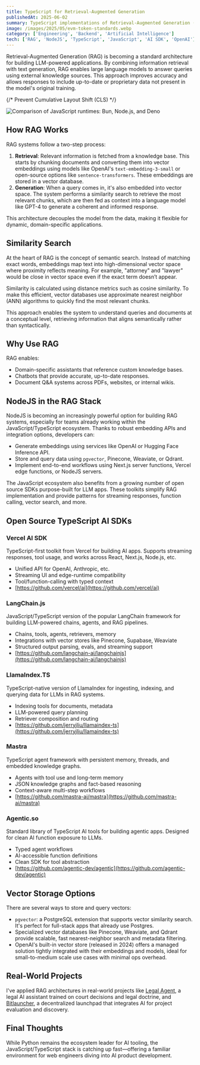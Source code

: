 ```yaml
---
title: TypeScript for Retrieval-Augmented Generation
publishedAt: 2025-06-02
summary: TypeScript implementations of Retrieval-Augmented Generation (RAG) systems for integrating external knowledge with language models
image: /images/2025/05/evm-token-standards.webp
category: ['Engineering', 'Backend', 'Artificial Intelligence']
tech: ['RAG', 'NodeJS', 'TypeScript', 'JavaScript', 'AI SDK', 'OpenAI']
---
```


Retrieval-Augmented Generation (RAG) is becoming a standard architecture for building LLM-powered applications. By combining information retrieval with text generation, RAG enables large language models to answer queries using external knowledge sources. This approach improves accuracy and allows responses to include up-to-date or proprietary data not present in the model's original training.

{/* Prevent Cumulative Layout Shift (CLS) */}
<div className="min-h-[300px]">
  <img 
    src="/images/2025/05/evm-token-standards.webp"
    alt="Comparison of JavaScript runtimes: Bun, Node.js, and Deno"
    className="w-full"
  />
</div>

## How RAG Works

RAG systems follow a two-step process:

1. **Retrieval**: Relevant information is fetched from a knowledge base. This starts by chunking documents and converting them into vector embeddings using models like OpenAI's `text-embedding-3-small` or open-source options like `sentence-transformers`. These embeddings are stored in a vector database.
2. **Generation**: When a query comes in, it's also embedded into vector space. The system performs a similarity search to retrieve the most relevant chunks, which are then fed as context into a language model like GPT-4 to generate a coherent and informed response.

This architecture decouples the model from the data, making it flexible for dynamic, domain-specific applications.

## Similarity Search

At the heart of RAG is the concept of semantic search. Instead of matching exact words, embeddings map text into high-dimensional vector space where proximity reflects meaning. For example, "attorney" and "lawyer" would be close in vector space even if the exact term doesn’t appear.

Similarity is calculated using distance metrics such as cosine similarity. To make this efficient, vector databases use approximate nearest neighbor (ANN) algorithms to quickly find the most relevant chunks.

This approach enables the system to understand queries and documents at a conceptual level, retrieving information that aligns semantically rather than syntactically.

## Why Use RAG

RAG enables:

* Domain-specific assistants that reference custom knowledge bases.
* Chatbots that provide accurate, up-to-date responses.
* Document Q\&A systems across PDFs, websites, or internal wikis.

## NodeJS in the RAG Stack

NodeJS is becoming an increasingly powerful option for building RAG systems, especially for teams already working within the JavaScript/TypeScript ecosystem. Thanks to robust embedding APIs and integration options, developers can:

* Generate embeddings using services like OpenAI or Hugging Face Inference API.
* Store and query data using `pgvector`, Pinecone, Weaviate, or Qdrant.
* Implement end-to-end workflows using Next.js server functions, Vercel edge functions, or NodeJS servers.

The JavaScript ecosystem also benefits from a growing number of open source SDKs purpose-built for LLM apps. These toolkits simplify RAG implementation and provide patterns for streaming responses, function calling, vector search, and more.

## Open Source TypeScript AI SDKs

### Vercel AI SDK

TypeScript-first toolkit from Vercel for building AI apps. Supports streaming responses, tool usage, and works across React, Next.js, Node.js, etc.

* Unified API for OpenAI, Anthropic, etc.
* Streaming UI and edge-runtime compatibility
* Tool/function-calling with typed context
* [https://github.com/vercel/ai](https://github.com/vercel/ai)

### LangChain.js

JavaScript/TypeScript version of the popular LangChain framework for building LLM-powered chains, agents, and RAG pipelines.

* Chains, tools, agents, retrievers, memory
* Integrations with vector stores like Pinecone, Supabase, Weaviate
* Structured output parsing, evals, and streaming support
* [https://github.com/langchain-ai/langchainjs](https://github.com/langchain-ai/langchainjs)

### LlamaIndex.TS

TypeScript-native version of LlamaIndex for ingesting, indexing, and querying data for LLMs in RAG systems.

* Indexing tools for documents, metadata
* LLM-powered query planning
* Retriever composition and routing
* [https://github.com/jerryjliu/llamaindex-ts](https://github.com/jerryjliu/llamaindex-ts)

### Mastra

TypeScript agent framework with persistent memory, threads, and embedded knowledge graphs.

* Agents with tool use and long-term memory
* JSON knowledge graphs and fact-based reasoning
* Context-aware multi-step workflows
* [https://github.com/mastra-ai/mastra](https://github.com/mastra-ai/mastra)

### Agentic.so

Standard library of TypeScript AI tools for building agentic apps. Designed for clean AI function exposure to LLMs.

* Typed agent workflows
* AI-accessible function definitions
* Clean SDK for tool abstraction
* [https://github.com/agentic-dev/agentic](https://github.com/agentic-dev/agentic)

## Vector Storage Options

There are several ways to store and query vectors:

* `pgvector`: a PostgreSQL extension that supports vector similarity search. It's perfect for full-stack apps that already use Postgres.
* Specialized vector databases like Pinecone, Weaviate, and Qdrant provide scalable, fast nearest-neighbor search and metadata filtering.
* OpenAI's built-in vector store (released in 2024) offers a managed solution tightly integrated with their embeddings and models, ideal for small-to-medium scale use cases with minimal ops overhead.

## Real-World Projects

I've applied RAG architectures in real-world projects like <a href="https://gaboesquivel.com/project/legal-agent">Legal Agent</a>, a legal AI assistant trained on court decisions and legal doctrine, and <a href="https://gaboesquivel.com/project/bitlauncher">Bitlauncher</a>, a decentralized launchpad that integrates AI for project evaluation and discovery.

## Final Thoughts

While Python remains the ecosystem leader for AI tooling, the JavaScript/TypeScript stack is catching up fast—offering a familiar environment for web engineers diving into AI product development.
